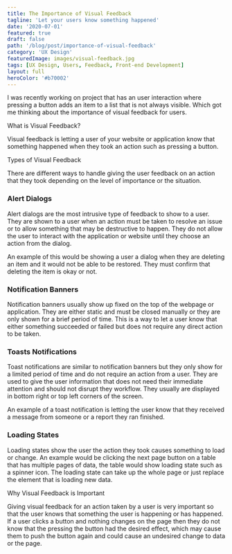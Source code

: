```yaml
---
title: The Importance of Visual Feedback
tagline: 'Let your users know something happened'
date: '2020-07-01'
featured: true
draft: false
path: '/blog/post/importance-of-visual-feedback'
category: 'UX Design'
featuredImage: images/visual-feedback.jpg
tags: [UX Design, Users, Feedback, Front-end Development]
layout: full
heroColor: '#b70002'
---
```



I was recently working on project that has an user interaction where pressing a button adds an item to a list that is not always visible. Which got me thinking about the importance of visual feedback for users.

<SectionHeader>What is Visual Feedback?</SectionHeader>

Visual feedback is letting a user of your website or application know that something happened when they took an action such as pressing a button.

<SectionHeader>Types of Visual Feedback</SectionHeader>

There are different ways to handle giving the user feedback on an action that they took depending on the level of importance or the situation.

### Alert Dialogs 

Alert dialogs are the most intrusive type of feedback to show to a user. They are shown to a user when an action must be taken to resolve an issue or to allow something that may be destructive to happen. They do not allow the user to interact with the application or website until they choose an action from the dialog.

An example of this would be showing a user a dialog when they are deleting an item and it would not be able to be restored. They must confirm that deleting the item is okay or not.

### Notification Banners 

Notification banners usually show up fixed on the top of the webpage or application. They are either static and must be closed manually or they are only shown for a brief period of time.  This is a way to let a user know that either something succeeded or failed but does not require any direct action to be taken. 

### Toasts Notifications

Toast notifications are similar to notification banners but they only show for a limited period of time and do not require an action from a user. They are used to give the user information that does not need their immediate attention and should not disrupt they workflow. They usually are displayed in bottom right or top left corners of the screen.

An example of a toast notification is letting the user know that they received a message from someone or a report they ran finished.

### Loading States

Loading states show the user the action they took causes something to load or change.  An example would be clicking the next page button on a table that has multiple pages of data, the table would show loading state such as a spinner icon.  The loading state can take up the whole page or just replace the element that is loading new data.

<SectionHeader>Why Visual Feedback is Important</SectionHeader>

Giving visual feedback for an action taken by a user is very important so that the user knows that something the user is happening or has happened. If a user clicks a button and nothing changes on the page then they do not know that the pressing the button had the desired effect, which may cause them to push the button again and could cause an undesired change to data or the page.

<BuyMeACoffeeWidget />